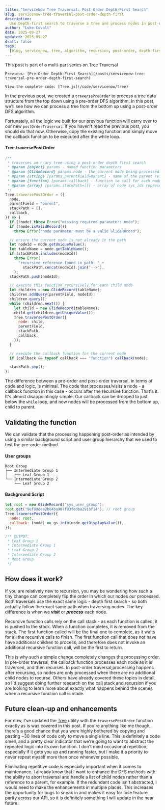 ```yaml
---
title: "ServiceNow Tree Traversal: Post-Order Depth-First Search"
slug: servicenow-tree-traversal-post-order-depth-first
description:
  Use Depth-first search to traverse a tree and process nodes in post-order
author: "Luke Covalt"
date: 2025-09-27
updated: 2025-09-27
draft: false
tags:
  [blog, servicenow, tree, algorithm, recursion, post-order, depth-first, dfs]
---
```


<Alert type="info">
	This post is part of a multi-part series on Tree Traversal  
	
	Previous: [Pre-Order Depth-First Search](/posts/servicenow-tree-traversal-pre-order-depth-first-search)

    View the complete code: [Tree.js](/code/servicenow/tree)

</Alert>

In the previous post, we created a `traversePreOrder` to process a tree data
structure from the top down using a pre-order DFS algorithm. In this post, we'll
see how we can process a tree from the bottom up using a post-order DFS
algorithm.

Fortunately, all the logic we built for our previous function will carry over to
our new `postOrderTraversal`. If you haven't read the previous post, you should
do that now. Otherwise, copy the existing function and simply move the callback
function to be executed after the while loop.

#### Tree.traversePostOrder

```js
/**
 * traverses an n-ary tree using a post-order depth first search
 * @param {object} params - named function parameters
 * @param {GlideRecord} params.node - the current node being processed
 * @param {string} [params.parentField=parent] - name of the parent reference field
 * @param {function} [params.callback] - function to call for each node visited
 * @param {array} [params.stackPath=[]] - array of node sys_ids representing the current path of nodes already visited
 */
Tree.traversePostOrder = ({
  node,
  parentField = "parent",
  stackPath = [],
  callback,
}) => {
  if (!node) throw Error("missing required parameter: node");
  if (!node.isValidRecord())
    throw Error("node parameter must be a valid GlideRecord");

  // ensure the current node is not already in the path
  let nodeId = node.getUniqueValue();
  let tableName = node.getTableName();
  if (stackPath.includes(nodeId))
    throw Error(
      "recursive reference found in path: " +
        stackPath.concat(nodeId).join("-->"),
    );
  stackPath.push(nodeId);

  // execute this function recursively for each child node
  let children = new GlideRecord(tableName);
  children.addQuery(parentField, nodeId);
  children.query();
  while (children.next()) {
    let child = new GlideRecord(tableName);
    child.get(children.getUniqueValue());
    Tree.traversePostOrder({
      node: child,
      parentField,
      stackPath,
      callback,
    });
  }

  // execute the callback function for the current node
  if (callback && typeof callback === "function") callback(node);

  stackPath.pop();
};
```

The difference between a pre-order and post-order traversal, in terms of code
and logic, is minimal. The code that processes/visits a node - a callback
function in this case - occurs after the recursive function. That's it. It's
almost disappointingly simple. Our callback can be dropped to just below the
`while` loop, and now nodes will be processed from the bottom up, child to
parent.

## Validating the function

We can validate that the processing happening post-order as intended by using a
similar background script and user group hierarchy that we used to test the
pre-order method.

#### User groups

```
Root Group
├── Intermediate Group 1
│	└── Leaf Group 1
└── Intermediate Group 2
	└── Leaf Group 2
```

#### Background Script

```js
let root = new GlideRecord("sys_user_group");
root.get("9ef89dea2b04ba907f83fedba291bf14"); // root group
Tree.traversePostOrder({
  node: root,
  callback: (node) => gs.info(node.getDisplayValue()),
});

/** OUTPUT:
 * Leaf Group 1
 * Intermediate Group 1
 * Leaf Group 2
 * Intermediate Group 2
 * Root Group
 */
```

## How does it work?

If you are relatively new to recursion, you may be wondering how such a tiny
change can completely flip the order in which our nodes our processed. Both
traversals use the exact same logic - depth first search - so both actually
follow the exact same path when traversing nodes. The key difference is when we
**_visit_** or **_process_** each node.

Recursive function calls rely on the call stack - as each function is called, it
is pushed to the stack. When a function completes, it is removed from the stack.
The first function called will be the final one to complete, as it waits for all
the recursive calls to finish. The first function call that does not have have
additional children to process, and therefore does not invoke an additional
recursive function call, will be the first to return.

This is why such a simple change completely changes the processing order. In
pre-order traversal, the callback function processes each node as it is
traversed, and then recurses. In post-order traversal,processing happens after
recursing, so nodes are only processed when there are no additional child nodes
to recurse. Others have already covered these topics in detail, so I'd suggest
doing further research on the call stack and recursion if you are looking to
learn more about exactly what happens behind the scenes when a recursive
function call is made.

## Future clean-up and enhancements

For now, I've updated the [Tree](/code/servicenow/tree) utility with the
`traversePostOrder` function exactly as is was covered in this post. If you're
anything like me though, there's a good chance that you were highly bothered by
copying and pasting ~30 lines of code only to move a single line. This is
definitely a code smell, and a pretty clear indicator that we're going to want
to abstract the repeated logic into its own function. I don't mind occasional
repetition, especially if it gets you up and running faster, but I make it a
priority to never repeat myself more than once whenever possible.

Eliminating repetitive code is especially important when it comes to
maintenance. I already know that I want to enhance the DFS methods with the
ability to abort traversal and handle a list of child nodes rather than a
reference to a parent, for example. If the redundant code isn't abstracted, I
would need to make the enhancements in multiple places. This increases the
opportunity for bugs to sneak in and makes it easy for lose feature parity
across our API, so it is definitely something I will update in the near future.

